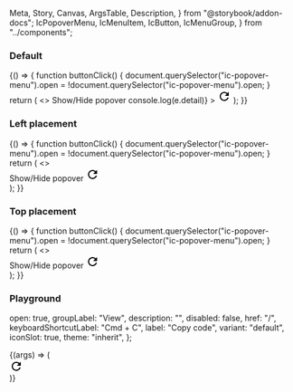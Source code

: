   Meta,
  Story,
  Canvas,
  ArgsTable,
  Description,
} from "@storybook/addon-docs";
  IcPopoverMenu,
  IcMenuItem,
  IcButton,
  IcMenuGroup,
} from "../components";

<Meta title="Popover menu" component={IcPopoverMenu} />

<Description markdown={readme} />
<Description markdown={menuItemReadme} />
<Description markdown={menuGroupReadme} />

### Default

<Canvas>
  <Story name="Default">
    {() => {
      function buttonClick() {
        document.querySelector("ic-popover-menu").open =
          !document.querySelector("ic-popover-menu").open;
      }
      return (
        <>
          <IcButton id="button-1" onClick={buttonClick}>
            Show/Hide popover
          </IcButton>
          <IcPopoverMenu 
            anchor="button-1" 
            aria-label="popover" 
            onIcPopoverClosed={(e)=>console.log(e.detail)}
          >
            <IcMenuItem label="Copy code" disabled />
            <IcMenuGroup label="View">
              <IcMenuItem label="Zoom in" keyboardShortcut="Cmd+" />
              <IcMenuItem label="Zoom out" keyboardShortcut="Cmd-" />
            </IcMenuGroup>
            <IcMenuItem label="Actions" submenuTriggerFor="abc" />
          </IcPopoverMenu>
          <IcPopoverMenu submenuId="abc">
            <IcMenuItem label="Edit" />
            <IcMenuItem label="Find" submenuTriggerFor="abc123" />
            <IcMenuItem label="Delete" variant="destructive" />
          </IcPopoverMenu>
          <IcPopoverMenu submenuId="abc123">
            <IcMenuItem
              label="Search the web"
              description="This will search the web to find the thing you are looking for."
            />
            <IcMenuItem label="Find..." />
            <IcMenuItem label="Find icons">
              <svg
                slot="icon"
                xmlns="http://www.w3.org/2000/svg"
                height="24px"
                viewBox="0 0 24 24"
                width="24px"
              >
                <path d="M0 0h24v24H0V0z" fill="none" />
                <path d="M17.65 6.35C16.2 4.9 14.21 4 12 4c-4.42 0-7.99 3.58-7.99 8s3.57 8 7.99 8c3.73 0 6.84-2.55 7.73-6h-2.08c-.82 2.33-3.04 4-5.65 4-3.31 0-6-2.69-6-6s2.69-6 6-6c1.66 0 3.14.69 4.22 1.78L13 11h7V4l-2.35 2.35z" />
              </svg>
            </IcMenuItem>
            <IcMenuItem label="Show found results" variant="toggle" />
          </IcPopoverMenu>
        </>
      );
    }}
  </Story>
</Canvas>

### Left placement

<Canvas>
  <Story name="Left placement">
    {() => {
      function buttonClick() {
        document.querySelector("ic-popover-menu").open =
          !document.querySelector("ic-popover-menu").open;
      }
      return (
        <>
          <div style={{ marginLeft: "1000px" }}>
            <IcButton id="button-1" onClick={buttonClick}>
              Show/Hide popover
            </IcButton>
            <IcPopoverMenu anchor="button-1" aria-label="popover">
              <IcMenuItem label="Copy code" disabled />
              <IcMenuGroup label="View">
                <IcMenuItem label="Zoom in" keyboardShortcut="Cmd+" />
                <IcMenuItem label="Zoom out" keyboardShortcut="Cmd-" />
              </IcMenuGroup>
              <IcMenuItem label="Actions" submenuTriggerFor="abc" />
            </IcPopoverMenu>
            <IcPopoverMenu submenuId="abc">
              <IcMenuItem label="Edit" />
              <IcMenuItem label="Find" submenuTriggerFor="abc123" />
              <IcMenuItem label="Delete" variant="destructive" />
            </IcPopoverMenu>
            <IcPopoverMenu submenuId="abc123">
              <IcMenuItem
                label="Search the web"
                description="This will search the web to find the thing you are looking for."
              />
              <IcMenuItem label="Find..." />
              <IcMenuItem label="Find icons">
                <svg
                  slot="icon"
                  xmlns="http://www.w3.org/2000/svg"
                  height="24px"
                  viewBox="0 0 24 24"
                  width="24px"
                >
                  <path d="M0 0h24v24H0V0z" fill="none" />
                  <path d="M17.65 6.35C16.2 4.9 14.21 4 12 4c-4.42 0-7.99 3.58-7.99 8s3.57 8 7.99 8c3.73 0 6.84-2.55 7.73-6h-2.08c-.82 2.33-3.04 4-5.65 4-3.31 0-6-2.69-6-6s2.69-6 6-6c1.66 0 3.14.69 4.22 1.78L13 11h7V4l-2.35 2.35z" />
                </svg>
              </IcMenuItem>
              <IcMenuItem label="Show found results" variant="toggle" />
            </IcPopoverMenu>
          </div>
        </>
      );
    }}
  </Story>
</Canvas>

### Top placement

<Canvas>
  <Story name="Top placement">
    {() => {
      function buttonClick() {
        document.querySelector("ic-popover-menu").open =
          !document.querySelector("ic-popover-menu").open;
      }
      return (
        <>
          <div style={{ marginTop: "540px" }}>
            <IcButton id="button-1" onClick={buttonClick}>
              Show/Hide popover
            </IcButton>
            <IcPopoverMenu anchor="button-1" aria-label="popover">
              <IcMenuItem label="Copy code" disabled />
              <IcMenuGroup label="View">
                <IcMenuItem label="Zoom in" keyboardShortcut="Cmd+" />
                <IcMenuItem label="Zoom out" keyboardShortcut="Cmd-" />
              </IcMenuGroup>
              <IcMenuItem label="Actions" submenuTriggerFor="abc" />
            </IcPopoverMenu>
            <IcPopoverMenu submenuId="abc">
              <IcMenuItem label="Edit" />
              <IcMenuItem label="Find" submenuTriggerFor="abc123" />
              <IcMenuItem label="Delete" variant="destructive" />
            </IcPopoverMenu>
            <IcPopoverMenu submenuId="abc123">
              <IcMenuItem
                label="Search the web"
                description="This will search the web to find the thing you are looking for."
              />
              <IcMenuItem label="Find..." />
              <IcMenuItem label="Find icons">
                <svg
                  slot="icon"
                  xmlns="http://www.w3.org/2000/svg"
                  height="24px"
                  viewBox="0 0 24 24"
                  width="24px"
                >
                  <path d="M0 0h24v24H0V0z" fill="none" />
                  <path d="M17.65 6.35C16.2 4.9 14.21 4 12 4c-4.42 0-7.99 3.58-7.99 8s3.57 8 7.99 8c3.73 0 6.84-2.55 7.73-6h-2.08c-.82 2.33-3.04 4-5.65 4-3.31 0-6-2.69-6-6s2.69-6 6-6c1.66 0 3.14.69 4.22 1.78L13 11h7V4l-2.35 2.35z" />
                </svg>
              </IcMenuItem>
              <IcMenuItem label="Show found results" variant="toggle" />
            </IcPopoverMenu>
          </div>
        </>
      );
    }}
  </Story>
</Canvas>

### Playground

  open: true,
  groupLabel: "View",
  description: "",
  disabled: false,
  href: "/",
  keyboardShortcutLabel: "Cmd + C",
  label: "Copy code",
  variant: "default",
  iconSlot: true,
  theme: "inherit",
};

<Canvas>
  <Story
    args={defaultArgs}
    argTypes={{
      variant: {
        options: [
          "default", "toggle", "destructive"
        ],
        control: {
          type: "radio",
        },
      },
      iconSlot: {
        mapping: {
          true: "icon",
          false: "",
        },
      },
      theme: {
        options: ["inherit", "light", "dark"],
        control: {
          type: "inline-radio",
        },
      },
    }}
    name="Playground"
  >
    {(args) => (
      <div>
        <IcPopoverMenu ariaLabel="popover" open={args.open} theme={args.theme}>
          <IcMenuGroup label={args.groupLabel}>
            <IcMenuItem
              description={args.description}
              disabled={args.disabled}
              href={args.href}
              keyboardShortcutLabel={args.keyboardShortcutLabel}
              label={args.label}
              variant={args.variant}
            >
              <svg
                slot={args.iconSlot}
                xmlns="http://www.w3.org/2000/svg"
                height="24px"
                viewBox="0 0 24 24"
                width="24px"
              >
                <path d="M0 0h24v24H0V0z" fill="none" />
                <path
                  d="M17.65 6.35C16.2 4.9 14.21 4 12 4c-4.42 0-7.99 3.58-7.99 8s3.57 8 7.99 8c3.73 0 6.84-2.55 7.73-6h-2.08c-.82 2.33-3.04 4-5.65 4-3.31 0-6-2.69-6-6s2.69-6 6-6c1.66 0 3.14.69 4.22 1.78L13 11h7V4l-2.35 2.35z"
                />
              </svg>
            </IcMenuItem>
            <IcMenuItem label="Zoom out" keyboardShortcut="Cmd-" />
          </IcMenuGroup>
          <IcMenuItem label="Actions" submenuTriggerFor="abc" />
          </IcPopoverMenu>
        <IcPopoverMenu submenuId="abc" theme={args.theme}>
            <IcMenuItem label="Edit" />
            <IcMenuItem label="Find" />
            <IcMenuItem label="Delete" variant="destructive" />
          </IcPopoverMenu>
      </div>
    )}
  </Story>
</Canvas>